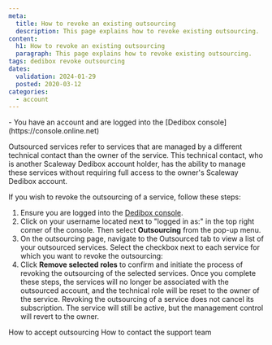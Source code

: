 ```yaml
---
meta:
  title: How to revoke an existing outsourcing
  description: This page explains how to revoke existing outsourcing.
content:
  h1: How to revoke an existing outsourcing
  paragraph: This page explains how to revoke existing outsourcing.
tags: dedibox revoke outsourcing
dates:
  validation: 2024-01-29
  posted: 2020-03-12
categories:
  - account
---
```


<Message type="requirement">
  - You have an account and are logged into the [Dedibox console](https://console.online.net)
</Message>

Outsourced services refer to services that are managed by a different technical contact than the owner of the service. This technical contact, who is another Scaleway Dedibox account holder, has the ability to manage these services without requiring full access to the owner's Scaleway Dedibox account.

If you wish to revoke the outsourcing of a service, follow these steps:

1. Ensure you are logged into the [Dedibox console](https://console.online.net).
2. Click on your username located next to "logged in as:" in the top right corner of the console. Then select **Outsourcing** from the pop-up menu.
3. On the outsourcing page, navigate to the Outsourced tab to view a list of your outsourced services. Select the checkbox next to each service for which you want to revoke the outsourcing:
    <Lightbox src="scaleway-dedibox-console-outsourcing-revoke.webp" width="600" alt="" />
4. Click **Remove selected roles** to confirm and initiate the process of revoking the outsourcing of the selected services.
    Once you complete these steps, the services will no longer be associated with the outsourced account, and the technical role will be reset to the owner of the service.
    <Message type="note">
      Revoking the outsourcing of a service does not cancel its subscription. The service will still be active, but the management control will revert to the owner.
    </Message>

<Navigation title="See also">
  <PreviousButton to="/dedibox-console/account/how-to/accept-outsourcing/">How to accept outsourcing</PreviousButton>
  <NextButton to="/dedibox-console/account/how-to/contact-support">How to contact the support team</NextButton>
</Navigation>
